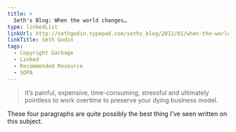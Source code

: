 ```yaml
---
title: >
  Seth's Blog: When the world changes…
type: linkedList
linkUrl: http://sethgodin.typepad.com/seths_blog/2012/01/when-the-world-changes.html
linkTitle: Seth Godin
tags:
  - Copyright Garbage
  - Linked
  - Recommended Resource
  - SOPA
---
```


> It’s painful, expensive, time-consuming, stressful and ultimately pointless to work overtime to preserve your dying business model.

These four paragraphs are quite possibly the best thing I’ve seen written on this subject.
